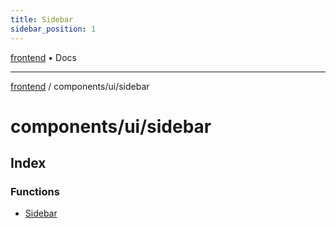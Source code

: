 ```yaml
---
title: Sidebar
sidebar_position: 1
---
```


[frontend](./sidebar/../../..) • Docs

***

[frontend](./sidebar/../../..) / components/ui/sidebar

# components/ui/sidebar

## Index

### Functions

- [Sidebar](./sidebar/functions/Sidebar)
